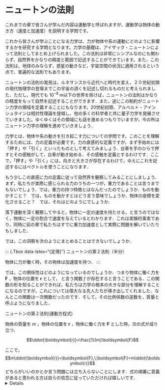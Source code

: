 # ニュートンの法則

これまでの章で皆さんが学んだ内容は運動学と呼ばれますが、運動学は物体の動き方（速度と加速度）を説明する学問です。

これから皆さんが学ぶことになる力学は、力が物体や系の運動にどのように影響するかを研究する学問となります。力学の基礎は、アイザック・ニュートンによって法則としてまとめ上げられました。この法則は非常にシンプルなのにも関わらず、自然界をかなりの精度と範囲で記述することができています。また，この法則は、地球のみならず，惑星の動きなど，宇宙空間の状況に適用されるという点で、普遍的な法則でもあります。

ニュートンの法則の発見は、ルネサンスから近代へと時代を変え，２０世紀初頭の現代物理学の登場までこの宇宙の須くを記述し切れるものだと考えられました．ただし，現代でも $10^{-8}$ m以下の世界を除けば，ニュートンの法則はかなりの精度をもって自然を記述することができます．また，逆にこの制約がニュートン力学の領域を定義することにもなります。20世紀初頭、アルベルト・アインシュタインは相対性理論を提唱し、他の多くの科学者と共に量子力学を発展させていきました。ゆくゆくはその領域にも話を進めるつもりでいますが，今の所はニュートン力学の理解を進めていきましょう．

力学とは、物体や系の動きを引き起こす力についての学問です。このことを理解するためには、力の定義が必要です。力の直感的な定義ですが，まず手始めには「押す」や「引く」といったものとして考えてみましょう．台車を手のひらで押すとその感触がして，台車が動き始める．その感触を定義とするわけです．ここで，「押す」や「引く」には，向きと大きさが存在するわけで，ゆえにこれを記述するにはベクトルを使うことになります．

もう少しこの直感に力の定義に従って自然界を観察してみることにしましょう．まず，私たちが実際に感じられる力のうちの一つが，重力であることは言うまでもないでしょう．では，重力の持つ特徴とはなんだったのでしょうか．ものを動かすこと？　では，ものを動かすとはどう言う意味でしょうか．物体の座標を変化させること？　では，それはどのようにでしょうか．

落下運動を深く観察してやると，物体に一定の速度を持たせる，と言うのではなく，物体に一定の割合で速度を与えているとわかります．これは実験的事実であり，同時に前の章で私たちはすでに重力加速度として実際に問題を解いていたりもしました．

では，この洞察を次のようにまとめることはできないでしょうか．

::: {.Tbox data-latex="{定理}"} ニュートンの第２法則（半分）

物体に力が働く時，その物体は加速度を持つ．
:::

では，この関係性はどのようになっているのでしょうか．つまり物体に働く力を $\boldsymbol{F}$ ，物体の位置を $\boldsymbol{r}$ として，
\begin{align*}
    \boldsymbol{F} = f(\ddot{\boldsymbol{r}})
\end{align*}
と言う関数 $f$ が存在すると言うことである．この関数の形を知ることができれば，私たちは力学の根本の大きな部分を理解することになるのですが，これについては偉大なる先人たちが導き出してくれました．なんとこの関数は一次関数だったのです．そして，その比例係数の逆数を，質量と呼ぶようになりました．

::: {.Tbox data-latex="{定理}"}
 ニュートンの第２法則(運動方程式)

物体の質量を $m$ ，物体の位置を $\boldsymbol{r}$ ，物体に働く力を $\boldsymbol{F}$ とした時，次の式が成り立つ．

$$\ddot{\boldsymbol{r}}=\frac{1}{m}\boldsymbol{F}$$
:::

ここで，$$m\ddot{\boldsymbol{r}}=\boldsymbol{F},\;\boldsymbol{F}=m\ddot{\boldsymbol{r}}$$ どちらがいいのかとか言う問題には立ち入らないことにします．式の順番に意義があると思われる方は自らの信念に従っていただければ嬉しいです．
<details>
筆者の考えるところでは，とある視点に基づいて考えるよりかは，色々な視点で持って数式は見るべきであり，数式に意味を持たせるべきと言う意見よりも，数式に意味を見出すべきだと言う意見を採用したいと思っています．


例えば次のような簡単な例を考えてみましょう．

![](images/newton/newton2.png)

重力のみが働く小球を考えた時，鉛直下向き方向の運動方程式は，加速度を $a$ とした時，

\begin{align*}
ma&=mg\\
a&=g
\end{align*}

というように，前の章で練習した内容と矛盾のない結果になるわけです．

では，運動方程式から推察できる簡単な事実を考えましょう．すなわち，力の働いていない物体はどのような運動をするのか，です．これは非常に簡単で $m\ddot{\boldsymbol{r}}=\boldsymbol{0},\;\dot{\boldsymbol{r}}=(\text{一定})$ と言う非常にシンプルな結果となるわけです．つまり，次のようにまとめられるわけです．

::: {.Tbox data-latex="{定理}"}
 ニュートンの第1法則(慣性の法則)

力の働いていない物体は，常にその速度を保つ．

:::

そして最後に，力の持つ性質を述べようと思います．それは，作用反作用の法則と呼ばれるものです．

::: {.Tbox data-latex="{定理}"}
 ニュートンの第３法則(作用反作用の法則)

物体に働く力は，常にある２つの物体の間で及ぼしあうように働く．物体Aが物体Bに及ぼす力を $\boldsymbol{F_{BA}}$ ，物体Bが物体Aに及ぼす力を $\boldsymbol{F_{AB}}$ とした時，次の式が成り立つ．
$$\boldsymbol{F_{BA}}+\boldsymbol{F_{AB}}=\boldsymbol{0}$$

:::

つまり，地球があなたを引っ張っているのと同じくらい，あなたは地球を引っ張っているのです．非常に非直感的な法則です．同時に，壁があなたに押されていると同じくらい，あなたは壁に押されるというのも同じ作用反作用の法則です．こちらは直感的ですね．

では，具体的にはどのような力があるのでしょうか．ニュートンの発展させた古典力学という世界では，力は2種類のみです．それは，万有引力と，電磁気力です．高校で学ばれる物理の世界は，最後に学ぶ原子範囲を除き，須くこの二つの力を持ってして語り尽くされる世界で，これ以外に起因する力は一切存在し得ません．非常にシンプルですね．ただ，その力の表し方は一癖も二癖もあり，学ぶ人にとって少し難しく感じられることもあるかもしれません．

まず，重力について話をしていきましょう．重力とは，地球上の物体が地球から受ける万有引力のことです．重力の大きさは地表においてはほぼ変わらず，質量に比例した値になり，その比例係数を重力加速度といいました．ここで重要なのは，ほぼ変わらないということであり，実際には場所によって少しずつ異なる値をとります．それはなぜかという理論については，ひとまずのところ置いておいて議論を進めることになります．後々，また学ぶことになります．

次に話を避けて通れないのが，電磁気学です．電磁気学の具体的な様相についてはそれなりに高度な数学も必要で，今現状ではやらないことにしますが，少なくとも今のうちに語らなければならないことは語り尽くすことにしましょう．

我々を含む，すべての物体を，原子と呼ばれる非常に小さな粒が構成しているところは，皆さんが小中学校を通して学んだ通りであり，またその原子は中心に＋に帯電した原子核，その周りにーに帯電した電子で出来上がっています．そして，その＋とーは引きつけ合う性質があります．同時に，＋同士やー同士では反発する性質があります．また，その力は距離が小さくなるほどに大きくなるという性質も持っています．

”塊”になっている物体内では，＋とーがいい具合のバランスで固まっているのは高等学校の化学で学んだ通りであり，それらを共有結合やイオン結合などと呼んでいました．では，別々の”塊”ではどうなっているのでしょうか．それは，電子同士が非常に近い距離にまで近づき，その結果非常に大きいな反発力が働くようになるわけです．そのおかげで，私たちは，床に対して反発して立つことができるのです．そしてその，物体と物体が一体にならないように，別々の”塊”として独立して存在するように反発しあう力のことを反発力と言います．

このアイデアを次の状態で理解することにしましょう．

![](images/newton/newton1.png)

地面に立っている人間を考えてみましょう．この人間に働く力は基本的に２種類しかなく，それは万有引力と電磁気力です．まず，地球からの万有引力である重力の $mg$ があり，次に足と地面との距離が十分小さいために起きる電磁気力である反発力 $R$ があります．この時， $R$ がどのような値を取るのかというのは，この時点ではまだわかりません．なぜなら，地面と人間の足の境界には $10^{23}$ 個程度以上の原子の周りの電子が複雑に運動しており，その様相を語り尽くすことはとてもじゃないができないからです．ですが，この人間が加速度を持っていないという前提をつけてあげることによって $R$ の特定ができるわけです．問題を解決しやすくするために図のように $R$ を $N,F$ に分解して，それぞれの方向に対して運動方程式を立ててやることによって

\begin{align*}
0&=mg-N\\
0&=F
\end{align*}

とのように，確定させることができるわけです．ここで， $N,F$ のことをそれぞれ垂直抗力，および，摩擦力と呼ばれます．

初学者にありがちなミスとして， $mg$ があるから反発力があって $N=mg$ だと反射的に決めつけてしまうことがありますが，それは人が加速していない時に限るわけです．注意しましょう．

では，これらの法則を実際にどのようにして問題に応用するべきでしょうか．これからは実際に問題を解いていくことによって，それらを明らかにしていこうと思います．

::: {.Rbox data-latex="{例題}"}

下の図のように仰角 $\theta$ の斜面に物体を置いている．摩擦力がない時，この物体の持つ加速度はどうなるか．

![](images/newton/newton3.png)

:::

\tcbox[arc is angular, shrink tight, extrude by=4pt]{解答}

![](images/newton/newton4.png)

物体と紐それぞれに対して運動方程式を立ててやると次のようになる．

\begin{align*}
m\ddot{x} &= mg \sin \theta \\
m\ddot{y} &= -mg \cos \theta + N
\end{align*}

ここで，坂自体は形を変えてしまわないので， $y=0$ といえて，このような，運動の様相を縛る条件を束縛条件と呼ぶ．両辺を微分することによって $\ddot{y}=0$ となる．

\begin{align*}
\ddot{x} &= g \sin \theta \\
N &= mg \cos \theta
\end{align*}

故に加速度の大きさは $\sqrt{\ddot{x}^2+\ddot{y}^2}=g \sin \theta$ で，方向は坂道の滑り落ちる方向である．



ニュートンの運動の法則は粒子に対して成り立つものであり，残念ながらある程度以上の粒子が集まっている「物体」については説明されていません．ですが，それでも，運動方程式から得られる情報はたくさんあります．例えば，とある場所に $n$ 個の粒子があり，それらが互いに力を及ぼしながら，外からも力を受けているとしましょう．その時， $i$ 番目の粒子の運動方程式は

\begin{align*}
m_i\ddot{\boldsymbol{r}_i} = \sum_j \boldsymbol{F}_{ij} +  \boldsymbol{F}_{i\text{out}}
\end{align*}
ここで， $\boldsymbol{F}_{ij}$ は $j$ 番目の粒子が $i$ 番目の粒子に及ぼす力であり， $\boldsymbol{F}_{i\text{out}}$ は $i$ 番目の粒子が受ける外力です．

この $n$ 元微分方程式を解き切ることは絶望的に難しいのは簡単にわかるでしょう．ですが，全ての方程式を足し合わせることによって，
\begin{align*}
\sum_i m_i\ddot{\boldsymbol{r}_i} = \sum_i\sum_j \boldsymbol{F}_{ij} +  \sum_i\boldsymbol{F}_{i\text{out}}
\end{align*}
ここで，作用反作用の法則を考えれば， $\sum_i\sum_j \boldsymbol{F}_{ij}=\boldsymbol{0}$ なので，
\begin{align*}
M_{\text{tot}}&=\sum_i m_i \\
\boldsymbol{r}_\text{G}&=\frac{\sum_i m_i\ddot{\boldsymbol{r}_i}}{M_{\text{tot}}}
\end{align*}
と，前半で前重力，後半で加重平均（重心）を定義してやれば，
\begin{align*}
M_{\text{tot}}\ddot{\boldsymbol{r}_\text{G}} = \sum_i\boldsymbol{F}_{i\text{out}}
\end{align*}
とすることができます．これは重心(運動)方程式と呼ばれており，先の問題のように大きな物体に対して，あたかも粒子ではない物体に対しても運動方程式が当てはまるように書いているのは，重心方程式を書いているに過ぎないわけです．

以上の作業をしてみることでわかることですが，実は何に注目して運動方程式を立てるべきか，という問題に対して，内力が全て打ち消しあって，一様な外力が働いている，任意の粒子の集合部分が答えになります．何を塊として，運動方程式を立てるか，それは問題を解く人が一番やりやすい方法を選べばいいというわけですね．

::: {.Rbox data-latex="{例題}"}

下の図のように紐に繋がれた２つの物体があり，右側の物体を引っ張っている．紐は物体とくっついていて離れず，故に物体と紐の間には引きつけあう電磁気力である，張力が働くことに注意して，次の問いに答えよ．ただし，重力は無視し，台座は動かないものとせよ．

![](images/newton/newton5.png)

1. 各物体の加速度を求めよ．
1. 張力の大きさを求めよ．
1. 紐の質量を無視した場合，左右の張力はどのような関係になるか．

:::

\tcbox[arc is angular, shrink tight, extrude by=4pt]{解答}

![](images/newton/newton6.png)

作用反作用の法則によって張力を図のように $T_1,\:T_2$ と設定できる．物体それぞれに対して運動方程式を立ててやると次のようになる．
\begin{align*}
m_1a_1 &= T_1 \\
m_2a_2 &= F-T_2 \\
MA &= T_2-T_1
\end{align*}
ここで，３つの物体が同時に動くので，次のような束縛条件が科される．
\begin{align*}
a_1=a_2=A
\end{align*}
以上の条件で運動方程式を解いてしまうと
\begin{align*}
a_1=a_2=A=\frac{F}{m_1+m_2+M}\\
T_1=\frac{m_1}{m_1+m_2+M}F\\
T_2=\frac{m_1+M}{m_1+m_2+M}F
\end{align*}
ここで，紐の質量を $0$ にすることで，
\begin{align*}
T_1=T_2
\end{align*}
という関係がわかる．この関係は，今後も使うので注意すべし．ただし，紐の質量が無視できる場合に限ることを注意せよ．



::: {.Qbox data-latex="{問題}"}


下の図のように紐に繋がれた２つの物体があり，物体間には滑車がある．次の問いに答えよ．ただし，紐の質量と摩擦は無視せよ．

![](images/newton/newton7.png)

1. 各物体の加速度を求めよ．
1. 張力の大きさを求めよ．

:::

\tcbox[arc is angular, shrink tight, extrude by=4pt]{解答}

$m_1,m_2$ それぞれに働く張力の大きさを $T_1,T_2$ とする．右側を正としてそれぞれの斜面に沿った加速度を $a_1,a_2$ として，運動方程式を立てると
\begin{align*}
m_1a_1=T-m_1g\sin \theta_1\\
m_2a_2=m_2g\sin \theta_2-T
\end{align*}
束縛条件は
\begin{align*}
a_1=a_2
\end{align*}
解いてやれば
\begin{align*}
a_1=a_2=\frac{-m_1\sin \theta_1+m_2\sin \theta_2}{m_1+m_2}g\\
T=\frac{m_1m_2}{m_1+m_2}(\sin \theta_1+\sin \theta_2)g
\end{align*}
とわかる．この問題については，脳内で次のように変換すると楽かもしれない．
![](images/newton/newton8.png)



今までの問題でも扱ってきたのですが，束縛条件にフォーカスを当てたような問題をやってみましょう．

::: {.Rbox data-latex="{例題}"}

下の図のように紐と滑車に繋がれた２つの物体がある．滑車の質量と摩擦力を無視して次の問題を答えよ．

![](images/newton/newton9.png)

1. 各物体の加速度を求めよ．
1. 紐の張力を求めよ．

:::

\tcbox[arc is angular, shrink tight, extrude by=4pt]{解答}

![](images/newton/newton10.png)

作用反作用の法則によって張力を図のように $T $ と設定できる．滑車の運動方程式を考えれば，左の滑車下の張力は $2T$ となる．下向きを正として物体それぞれに対して運動方程式を立ててやると次のようになる．
\begin{align*}
m_1\ddot{x_1} &= m_1g-2T \\
m_2\ddot{x_2} &= m_2g-T
\end{align*}
ここで，紐の長さが変わらないことから， $m_1$ が下がった分だけ，その倍 $m_2$ が上がるので
\begin{align*}
2\dd x_1=-\dd x_2 \\
2\ddot{x_1}+\ddot{x_2}=0
\end{align*}
以上の条件で運動方程式を解いてしまうと
\begin{align*}
\ddot{x_1}=\frac{m_1-2m_2}{m_1+4m_2}g \\
\ddot{x_2}=\frac{-2m_1+4m_2}{m_1+4m_2}g \\
T=\frac{3m_1m_2}{m_1+4m_2}g
\end{align*}




::: {.Qbox data-latex="{問題}"}


下の図のように紐に繋がれた２つの物体があり，物体間には滑車がある．次の問いに答えよ．ただし，紐の質量と摩擦は無視し，３つの物体は離れないものとする．

![](images/newton/newton11.png)

1. 各物体の加速度を求めよ．
1. 張力の大きさを求めよ．

:::

\tcbox[arc is angular, shrink tight, extrude by=4pt]{解答}

$m_1,m_2$ に働く垂直抗力を $N_1,N_2$ として，張力を $T$ とする．また水平方向右を正とする $x$ 軸，鉛直上方向を正とする $y$ 軸を設定して運動方程式を立てる．
\begin{align*}
M\ddot{X}&=-N_2-T\\
m_1\ddot{x_1} &= T \\
N_1&=m_1g\\
m_2\ddot{x_2} &= N_2\\
m_2\ddot{y_2} &=T-m_2g
\end{align*}
また，束縛条件は
\begin{align*}
\ddot{X}&=\ddot{x_2}\\
\ddot{x_1}-\ddot{X}&=-\ddot{y_2}
\end{align*}
かなりの計算を経ることによって次のようになるとわかる．
\begin{align*}
T&=\left\{\frac{1}{M+m_2}+\frac{1}{m_1}+\frac{1}{m_2}\right\}^{-1}g\\
\ddot{X}=\ddot{x_2}&=\left\{\frac{1}{M+m_2}+\frac{1}{m_1}+\frac{1}{m_2}\right\}^{-1}\frac{g}{m_1}\\
\ddot{y_2}&=\left\{\frac{1}{M+m_2}+\frac{1}{m_1}+\frac{1}{m_2}\right\}^{-1}\frac{g}{m_2}-g
\end{align*}



::: {.Qbox data-latex="{問題}"}


下の図のように紐に繋がれた３つの物体があり，物体間には滑車がある．$m_2$ に働く張力を求めよ．ただし，紐の質量と摩擦は無視し，紐は弛まないとする．

![](images/newton/newton13.png)

:::

\tcbox[arc is angular, shrink tight, extrude by=4pt]{解答}

張力を $T$ とする．鉛直下方向を正として運動方程式を立てる．
\begin{align*}
m_1a_1&=m_1g-2T\\
m_2a_2&=m_2g-T\\
m_3a_3&=m_3g-T
\end{align*}
また，束縛条件は
\begin{align*}
\ddot{x_2}+\ddot{x_3}&=-2\ddot{x_1}
\end{align*}
かなりの計算を経ることによって次のようになるとわかる．
\begin{align*}
T=\left(\frac{4}{m_1}+\frac{1}{m_2}+\frac{1}{m_3}\right)^{-1}4g
\end{align*}



::: {.Qbox data-latex="{問題}"}
(滋賀医大)

下の図のように２つの物体がある． $m,M$ ともに摩擦なく動くので， $m$ の滑り落ちる地面への角度は $\theta$ ではなく， $\phi$ であるという．この時， $\tan \phi$ を求めよ．

![](images/newton/newton14.png)

:::

\tcbox[arc is angular, shrink tight, extrude by=4pt]{解答}

![](images/newton/newton15.png)

図のように考えれば
\begin{align*}
m\ddot{x}&=-N\sin\theta\\
m\ddot{y}&=mg+N\cos\theta\\
M\ddot{X}&=N\sin\theta
\end{align*}
また，束縛条件は
\begin{align*}
\ddot{y}=(\ddot{X}-\ddot{x})\tan\theta
\end{align*}
かなりの計算を経ることによって次のようになるとわかる．
\begin{align*}
N&=\frac{mg}{1+\frac{m}{M}\sin ^2 \theta}\cos \theta\\
\tan \phi = \frac{\ddot{y}}{\ddot{x}}&=-\left(1+\frac{m}{M}\right)\tan \theta
\end{align*}
ここで，なぜ答えの値はマイナスになっているかというと，上の図のように考えているからであって， $\dd x$ が右向き正だからであり，左向き正であればプラスの値が答えになる．


次に摩擦力について考えましょう．

物体と物体が”擦れる”際，その物体の動作を止めるような力が働くことは経験則で皆さん，わかることでしょう．ところが，摩擦の様相のメカニズムは非常に複雑です．すれ合う両物体の表面の原子配置は基本的に不規則であり，ある程度以上近づきあった原子同士が前に所属した物体に残留しないこともあり得るので，単純なモデル化は困難を極めます．以前は，この摩擦のメカニズムは非常に単純で，物体の表面は凹凸だらけで，その凹凸を乗り越えることで摩擦が発生すると考えられていましたが，凸凹を乗り越える際，凸凹が変形し，波動や原子運動が発生し，やがて熱が発生しますが，それでは単純な凹凸ではなく極めて複雑で時間と共に変化する凹凸を考えなくてはならなくなるのです．

ところが，摩擦力は，経験則から非常に単純な法則で近似することができます．すなわち，

\begin{align*}
F=\mu N
\end{align*}

ここで $N$ は垂直抗力で， $\mu$ は摩擦係数と呼ばれる定数です．この力の特徴としては， $F=\mu N$ となる大きさまで物体は滑る方向に対しての力に対抗して動かずにいることができて，それ以上となると加速度を持って運動することになるというものです．また，その時，静止し続けられるまで耐えられる摩擦定数と，加速したのちの摩擦定数との値に違いがあり，前者を静止摩擦係数，後者と動摩擦係数と呼ばれます．

静止摩擦係数 $\mu$ を測定したい場合，傾けた斜面に物体を乗せることによって簡単に計測することができます．すなわち，物体が運動しだす瞬間では

\begin{align*}
N= mg\cos \theta \\
mg \sin \theta=\mu N
\end{align*}

との式が成り立ち， $\mu = \tan \theta$ と計測されるのです．動摩擦係数についても，斜面を滑り出した物体がどれほどの角度で初めてその運動を止めるかを調べることによって，同様に計測されることがわかるでしょう．

静止摩擦係数と動摩擦係数では，前者の方が大きい傾向にはあるが，乾いた金属などでは両者にほぼ差がないことがわかっています．

では，実際の問題で練習をしていきましょう．

::: {.Rbox data-latex="{例題}"}

下の図のように２つの物体がある．$M$ と床，及び $m,M$ の間には摩擦があり， $M$ は右向きに大きさ $F$ の力を受けている．この時， $m,M$ が共に動く $F$ と$M$ と床，及び $m,M$ の間の静止摩擦係数，動摩擦係数の条件を求めよ．

![](images/newton/newton16.png)

:::

\tcbox[arc is angular, shrink tight, extrude by=4pt]{解答}

![](images/newton/newton15.png)

図のように考えれば
\begin{align*}
m_1a&=F-R_1-R_2\\
0&=-m_1g+N_1-N_2\\
m_2a&=R_2\\
0&=N_2-m_2g
\end{align*}
この時， $R_1$ は動摩擦力なので $R_1=\mu _1' N_1$ となる．
\begin{align*}
R_2&=\frac{m_1m_2}{m_1+m_2}\left\{\frac{F}{m_1}-\mu_1'\left(1+\frac{m_2}{m_1}\right)\right\} \\
a&=\frac{m_1}{m_1+m_2}\left\{\frac{F}{m_1}-\mu_1'\left(1+\frac{m_2}{m_1}\right)\right\}
\end{align*}
ここで同時に滑り出す条件とは
\begin{align*}
a&>0\\
R_2&<\mu_2N_2
\end{align*}
であるので，それらを $F$ についてまとめると次のようになる．
$$\mu_1(m_1+m+2)g<F \leq (\mu_1'+\mu_2)(m_1+m_2)g$$ 
また，ここまでの議論は $R_2<\mu_2N_2$ を使い，それまでは具体的に $R_2$ を設定せずに進めたが， $R_2=\nu_2 N_2$ などとおいて計算を進め，最終的に $\nu_2<\mu_2$ とすることでも構わない．これからはどちらの方法も用いるので，混乱のないようにお願いしたい．



::: {.Qbox data-latex="{問題}"}


地面の上をなめらかに動くことのできる質量 $m_1$ の台車がある。この台車の上に，質量 $m_2$ のおもりを載せ，図のようにおもりに結んだロープを引いて，水平な地面上を直線コースに沿って走るレースを考える。ロープに働く張力を $T$ , ロープと地面のなす角を $\theta$ , 重力加速度を $g$ として，以下の設問に答えよ。ただし、 $\theta$ は与えられたものとする．

![](images/newton/newton17.png)

1. おもりが台車から受ける垂直抗力を求めよ．
1. おもりと台車の間に働く摩擦力を $f$ ，台車とおもりの水平方向の加速度の大きさを $a_1,\: a_2$ として，水平方向に対する台車とおもりそれぞれの運動方程式を示せ．
1. おもりと台車が滑ることなく一体となって動く場合，台車に与えることのできる加速度の最大値はいかほどか．台車とおもりの間の静止摩擦係数を $\mu_0$ として求めよ．
1. 上記の範囲内の加速度を出すことはできるが，速さ $v_0$ よりは早く走ることのできない人が，おもりと台車の間で滑りを起こすことなく台車を引いて最も速くゴールに到達することを考える。スタートからゴールまで，加速度 $a$ ，速度 $v$ で，走行距離 $s$ をそれぞれ時間 $t$ に対してどのように変化させればよいか． $a,\:v,\: s$ を $t$ の関数として求め，図示せよ．ただし，ゴールまでの距離 $s_0$ は $v_0^2/a_0$ とする

:::

\tcbox[arc is angular, shrink tight, extrude by=4pt]{解答}

![](images/newton/newton18.png)

図のように考えれば
\begin{align*}
N&=m_2g-T\sin\theta\\
m_1a_1&=f\\
m_2a_2&=T\cos\theta-f
\end{align*}
また，束縛条件は
\begin{align*}
a_1=a_2:=a
\end{align*}
計算を経ることによって次のようになるとわかる．
\begin{align*}
a&=\frac{T}{m_1+m_2}\cos\theta\\
f&=\frac{m_1}{m_1+m_2}T\cos\theta
\end{align*}
以上で問題1,2はは完了した．

3.ここで $f<\mu_0 N$ が求める条件なので，
\begin{align*}
a\leq \frac{\mu_0m_2g}{m_1+\mu_0(m_1+m_2)\tan \theta}
\end{align*}
となる．

4.加速度が常に最大になるように動けばいいことは明らかである．つまり，速さ $v_0$ に達するまで加速度 $a_0$ で動き，その後は等速でゴールまで辿り着くということである．つまり $v_0/a_0=t_0,\; 3v_0/2a_0 =t_1$ として(それぞれ，加速を止める時刻とゴールする時刻である)

\begin{align*}
a=a_0,\;v=a_0t,\;s=\frac{1}{2}a_0t^2\;(0\leq t \leq t_0) \\
a=0,\;v=v_0,\;s=\frac{v_0^2}{2a_0} + v_0(t-t_0)\;(t_0\leq t \leq t_1)
\end{align*}


::: {.Qbox data-latex="{問題}"}


下の図のように動かない角度が $\theta$ の斜面に，２つの **互いに接している** 物体がある．両物体と斜面の静止摩擦係数，動摩擦係数はそれぞれ等しく，それぞれ $m_1,\:m_2$ に関して $\mu _1,\:\mu _2$ となっている．ただし $\mu_1>\mu_2$ である．この時

1. 両物体が共に滑り落ちている時，物体間に働く抗力の大きさを求めよ．
1. 両物体が滑らないで済む斜面の角度の最大値を求めよ．

![](images/newton/newton19.png)

:::

\tcbox[arc is angular, shrink tight, extrude by=4pt]{解答}

斜面下向きに沿った座標軸を考え，物体の加速度を $a$ ，物体同士に働く抗力の大きさを $N$ ，とした時次のようになる．
\begin{align*}
m_1a&=m_1g\sin \theta -\mu_1m_1g\cos \theta +N\\
m_2a&=m_2g\sin \theta -\mu_1m_1g\cos \theta -N
\end{align*}
連立方程式を解くことによって次のようになるとわかる．
\begin{align*}
a&=g\sin \theta - g \cos \theta \frac{\mu_1m_1+\mu_2m_2}{m_1+m_2}
N&=\frac{m_1m_2}{m_1+m_2}(\mu_1-\mu_2)g\cos\theta
\end{align*}
ここで滑らないで済むということは $a=0$ ということなので，
\begin{align*}
\tan \theta = \frac{\mu_1m_1+\mu_2m_2}{m_1+m_2}
\end{align*}
というのが滑らない限界の大きさの角である．


::: {.Qbox data-latex="{問題}"}
（東京大）

下図のように水平面に対して $45^{\circ}$ の角度をなす斜面上に質量 $M$ の直角二等辺三角形の物体Aを斜辺の面が斜面と接するように置く．直角二等辺三角形の等しい2辺の長さをdとする．Aの上面に質量 $m$ で，大きさの無視できる小さな物体Bを置く。斜面上に原点 $O$ をとり，水平右向きに $x$ 軸,鉛直下向きに $y$ 軸をとる．はじめ，Aは上面が $y=0$ となる位置にあり，BはAの上面の右端，すなわち $(x,\:y)=(d,\:0)$ の位置にある．空気の抵抗および斜面とAの間の摩擦は無視できるものとし，重力加速度を $g$ とする。

![](images/newton/newton23.png)

I AとBの間の摩擦も無視できる場合に以下の問いに答えよ．

1. 図のようにAの右面に水平左向きに力 $F$ を加えたところ,2つの物体は最初の位置に静上したままであった． $F$ の大きさを求めよ．
1. 力 $F$ を取り除いたところ，AとBは運動を開始した．その後，BはA上面の左端に達した．この瞬間のBの $y$ 座標を求めよ．
1. BがA上面の左端に達する直前のBの速さ $v$ を求めよ．

![](images/newton/newton21.png)

Ⅱ 図1-2に示すようにA上面の点Pを境にして右側の表面が粗く,この部分での AとBの間の静止摩擦係数および動摩擦係数はそれぞれ $\mu,\:\mu'$ (ただし $\mu > \mu'$ ) である．A上面の点Pより左側は，なめらかなままである・問I1と同様に，力 $F$ を加えて両物体を静止させた．力 $F$ を取り除いた後の両物体の運動について以下の間に答えよ．

1. $\mu$ が十分に大きい場合,BはA上面を滑り出さず，両物体は一体となって斜面を滑りおりる．このときの両物体の $x$ 方向の加速度 $a_x$ と $y$ 方向の加速度 $a_y$ を求めよ．
1. $\mu$ がある値 $\mu_0$ より大きければBはA上面を滑り出さず,小さければ滑り出す．その値 $\mu_0$ を求めよ．
1. $\mu$ が $\mu_0$ より小さい場合に，Bが最初の位置 $(x,\:y)=(d,\:0)$ からA上面の左端に達するまでの運動の様相を述べた次の文章の空欄に語群から適切な言葉を選び入れよ．

最初物体が点Bと点Pの間にあるうちは（ア）運動をしており，その後は（イ）運動をする．

語群：等速，等加速度
:::

\tcbox[arc is angular, shrink tight, extrude by=4pt]{解答}

I 

![](images/newton/newton24.png)

1. 上図の通り， $F=(m+M)g$
1. $y=d$
1. $m,\:M$ の加速度の大きさを $a,\:A$ ，物体間の垂直抗力を $N$ として運動方程式を立てれば次のようになる．
\begin{align*}
ma&=mg-N\\
MA&=\frac{Mg+N}{\sqrt{2}}\\
\sqrt{2}a&=A
\end{align*}
これを解いてやれば
\begin{align*}
a=\frac{m+M}{m+2M}g
\end{align*}
ここで，等加速度運動なので
\begin{align*}
v=\sqrt{2ad}=\sqrt{2gd\frac{M+m}{2M+m}}
\end{align*}

Ⅱ

1. 両物体の加速度を $a$ として運動方程式を立てれば次のようになる．
\begin{align*}
(M+m)a=\frac{M+m}{\sqrt{2}}g\\
\end{align*}
以上から
\begin{align*}
a_x=a_y=\frac{1}{\sqrt{2}}a=\frac{1}{2}g
\end{align*}
1. 摩擦力と垂直抗力を $R,\:N$ とすれば小物体の運動方程式は次のようになる．
\begin{align*}
ma_x&=R\\
ma_y&=mg-N
\end{align*}
上の結果と合わせれば $R/N=1=\mu_0$ とわかる．
1. 点Pを境にその前では(ア)等加速度運動であり，その後は(イ)等速運動である．



::: {.Qbox data-latex="{問題}"}


質量 $m$ の物体が重力と抵抗力を受けて鉛直下向きに速度 $v$ で落下している．抵抗力の大きさは物体の速さに比例すると仮定し，比例定数を $k$ とする．また，速度とか速度は鉛直下向きを正にとる．物体の位置を $x$ とすると，この物体の運動方程式はどうなるか．また，物体の速さを時間の関数として求め，十分時間経った時の速さ（終端速度）を求めよ．

:::

\tcbox[arc is angular, shrink tight, extrude by=4pt]{解答}

\begin{align*}
m\ddot{x}&=mg-k\dot{x}\\
\dot{x} &= \frac{mg}{k}\left(1-e^{-\frac{k}{m}t}\right)
\end{align*}
終端速度は $mg/k$ である．



